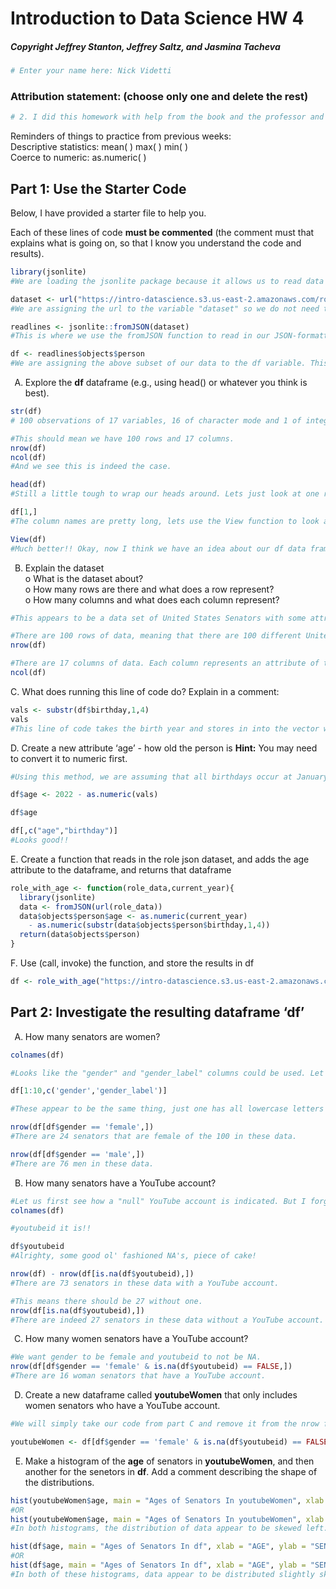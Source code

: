 # Introduction to Data Science HW 4
##### Copyright Jeffrey Stanton, Jeffrey Saltz, and Jasmina Tacheva


```{r}
# Enter your name here: Nick Videtti
```

### Attribution statement: (choose only one and delete the rest)


```{r}
# 2. I did this homework with help from the book and the professor and these Internet sources: Google for the double colon operator found in the first chunk and for the & operator for subsetting a data frame on multiple criteria.
```

Reminders of things to practice from previous weeks: <br>
Descriptive statistics: 	mean( ) max( ) min( )<br>
Coerce to numeric:		as.numeric( )<br>

## Part 1: Use the Starter Code 

Below, I have provided a starter file to help you. <br>

Each of these lines of code **must be commented** (the comment must that explains what is going on, so that I know you understand the code and results).


```{r}
library(jsonlite)
#We are loading the jsonlite package because it allows us to read data into R that is in a JSON format using he fromJSON function.

dataset <- url("https://intro-datascience.s3.us-east-2.amazonaws.com/role.json")
#We are assigning the url to the variable "dataset" so we do not need to type out the whole thing in later references.

readlines <- jsonlite::fromJSON(dataset)
#This is where we use the fromJSON function to read in our JSON-formatted data to R. We are also assigning it to the readlines variable so we do not need to type out the whole thing in later references.

df <- readlines$objects$person
#We are assigning the above subset of our data to the df variable. This will be a data frame.
```

A.	Explore the **df** dataframe (e.g., using head() or whatever you think is best).


```{r}
str(df)
# 100 observations of 17 variables, 16 of character mode and 1 of integer mode.

#This should mean we have 100 rows and 17 columns.
nrow(df)
ncol(df)
#And we see this is indeed the case.

head(df)
#Still a little tough to wrap our heads around. Lets just look at one row.

df[1,]
#The column names are pretty long, lets use the View function to look at this in a more readable way.

View(df)
#Much better!! Okay, now I think we have an idea about our df data frame.
```

B.	Explain the dataset <br>
o	What is the dataset about? <br>
o	How many rows are there and what does a row represent?<br>
o	How many columns and what does each column represent?<br>



```{r}
#This appears to be a data set of United States Senators with some attributes corresponding to them.

#There are 100 rows of data, meaning that there are 100 different United States Senators in these data, since each row represents one United States Senator.
nrow(df)

#There are 17 columns of data. Each column represents an attribute of the corresponding United States Senator.
ncol(df)
```

C. What does running this line of code do? Explain in a comment:


```{r}
vals <- substr(df$birthday,1,4)
vals
#This line of code takes the birth year and stores in into the vector we have named "vals". Since all birthdays (specifically the df$birthdays column) are of mode character and start with the full 4-digit year, we can use the substr function to take a substring of each value in df$birthdays. The 1 means we start at the first character, while the 4 means we take the following 4 characters from our starting point, inclusive, thus taking the first 4 characters of the value in df$birthdays.
```

D. Create a new attribute 'age' - how old the person is 
**Hint:** You may need to convert it to numeric first.


```{r}
#Using this method, we are assuming that all birthdays occur at January 1st at 12:00:00 AM, or I guess we at least assume that all birthdays occur before our current point in the year. This also will be incorrect once the following year happens even if the first assumption was correct. However, for simplicity, we will stick with taking the year of each birthday (vals) and subtracting it from the current year of 2022. We will indeed need to use "vals" as a numeric in our calculation.

df$age <- 2022 - as.numeric(vals)

df$age

df[,c("age","birthday")]
#Looks good!!
```

E. Create a function that reads in the role json dataset, and adds the age attribute to the dataframe, and returns that dataframe


```{r}
role_with_age <- function(role_data,current_year){
  library(jsonlite)
  data <- fromJSON(url(role_data))
  data$objects$person$age <- as.numeric(current_year)
    - as.numeric(substr(data$objects$person$birthday,1,4))
  return(data$objects$person)
}
```

F. Use (call, invoke) the function, and store the results in df


```{r}
df <- role_with_age("https://intro-datascience.s3.us-east-2.amazonaws.com/role.json",2022)
```

## Part 2: Investigate the resulting dataframe 'df'

A.	How many senators are women? 


```{r}
colnames(df)

#Looks like the "gender" and "gender_label" columns could be used. Let us check them both out real quick.

df[1:10,c('gender','gender_label')]

#These appear to be the same thing, just one has all lowercase letters and one has the first letter in uppercase. We will use gender.

nrow(df[df$gender == 'female',])
#There are 24 senators that are female of the 100 in these data.

nrow(df[df$gender == 'male',])
#There are 76 men in these data.
```

B.	How many senators have a YouTube account?  


```{r}
#Let us first see how a "null" YouTube account is indicated. But I forgot the name of the YouTube column, so lets bring up the column names again.
colnames(df)

#youtubeid it is!!

df$youtubeid
#Alrighty, some good ol' fashioned NA's, piece of cake!

nrow(df) - nrow(df[is.na(df$youtubeid),])
#There are 73 senators in these data with a YouTube account.

#This means there should be 27 without one.
nrow(df[is.na(df$youtubeid),])
#There are indeed 27 senators in these data without a YouTube account.
```

C.	 How many women senators have a YouTube account?


```{r}
#We want gender to be female and youtubeid to not be NA.
nrow(df[df$gender == 'female' & is.na(df$youtubeid) == FALSE,])
#There are 16 woman senators that have a YouTube account.
```

D.	Create a new dataframe called **youtubeWomen** that only includes women senators who have a YouTube account.   


```{r}
#We will simply take our code from part C and remove it from the nrow function, then assign it to youtubeWomen.

youtubeWomen <- df[df$gender == 'female' & is.na(df$youtubeid) == FALSE,]
```

E.	Make a histogram of the **age** of senators in **youtubeWomen**, and then another for the senetors in **df**. Add a comment describing the shape of the distributions.


```{r}
hist(youtubeWomen$age, main = "Ages of Senators In youtubeWomen", xlab = "AGE", ylab = "SENATORS", breaks = length(youtubeWomen$age))
#OR
hist(youtubeWomen$age, main = "Ages of Senators In youtubeWomen", xlab = "AGE", ylab = "SENATORS")
#In both histograms, the distribution of data appear to be skewed left.

hist(df$age, main = "Ages of Senators In df", xlab = "AGE", ylab = "SENATORS", breaks = length(df$age))
#OR
hist(df$age, main = "Ages of Senators In df", xlab = "AGE", ylab = "SENATORS")
#In both of these histograms, data appear to be distributed slightly skewed left, but much less skewed and much closer to normal distribution that that of the ages in youtubeWomen. Perhaps this is more of a result of differences in sample size between youtubeWomen and df than a result of actual differences between any given sample from each data frame.
```
